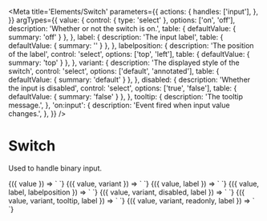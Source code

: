 
<Meta
  title='Elements/Switch'
  parameters={{
    actions: {
      handles: ['input'],
    },
  }}
  argTypes={{
    value: {
      control: { type: 'select' },
      options: ['on', 'off'],
      description: 'Whether or not the switch is on.',
      table: { defaultValue: { summary: 'off' } },
    },
    label: {
      description: 'The input label',
      table: { defaultValue: { summary: '' } },
    },
    labelposition: {
      description: 'The position of the label',
      control: 'select',
      options: ['top', 'left'],
      table: { defaultValue: { summary: 'top' } },
    },
    variant: {
      description: 'The displayed style of the switch',
      control: 'select',
      options: ['default', 'annotated'],
      table: { defaultValue: { summary: 'default' } },
    },
    disabled: {
      description: 'Whether the input is disabled',
      control: 'select',
      options: ['true', 'false'],
      table: { defaultValue: { summary: 'false' } },
    },
    tooltip: {
      description: 'The tooltip message.',
    },
    'on:input': {
      description: 'Event fired when input value changes.',
    },
  }}
/>

# Switch

Used to handle binary input.

<Canvas>
  <Story
    name='Default'
    args={{
      value: 'off',
    }}
  >
    {({ value }) => `
      <v-switch
        value='${value}'
      />
    `}
  </Story>
</Canvas>

<Canvas>
  <Story
    name='Annotated'
    args={{
      value: 'off',
      variant: 'annotated',
    }}
  >
    {({ value, variant }) => `
      <v-switch
        value='${value}'
        variant='${variant}'
      />
    `}
  </Story>
</Canvas>

<Canvas>
  <Story
    name='With label'
    args={{
      value: 'off',
      label: 'Lunchtime',
    }}
  >
    {({ value, label }) => `
      <v-switch
        value='${value}'
        label='${label}'
      />
    `}
  </Story>
</Canvas>

<Canvas>
  <Story
    name='Label position'
    args={{
      value: 'off',
      label: 'Lunchtime',
      labelposition: 'left',
    }}
  >
    {({ value, label, labelposition }) => `
      <v-switch
        value='${value}'
        label='${label}'
        labelposition='${labelposition}'
      />
    `}
  </Story>
</Canvas>

<Canvas>
  <Story
    name='Disabled'
    args={{
      value: 'off',
      variant: 'labeled',
      disabled: 'true',
      label: 'disabled',
    }}
  >
    {({ value, variant, disabled, label }) => `
      <v-switch
        value='${value}'
        variant='${variant}'
        disabled='${disabled}'
        label='${label}'
      />
    `}
  </Story>
</Canvas>

<Canvas>
  <Story
    name='Tooltip'
    args={{
      value: 'off',
      variant: 'labeled',
      label: 'Switch Label',
      tooltip: 'This is the tooltip message.',
    }}
  >
    {({ value, variant, tooltip, label }) => `
      <v-switch
        value='${value}'
        variant='${variant}'
        tooltip='${tooltip}'
        label='${label}'
      />
    `}
  </Story>
</Canvas>

<Canvas>
  <Story
    name='Readonly'
    args={{
      value: 'on',
      variant: 'annotated',
      readonly: 'true',
      label: 'readonly',
    }}
  >
    {({ value, variant, readonly, label }) => `
      <v-switch
        value='${value}'
        variant='${variant}'
        readonly='${readonly}'
        label='${label}'
      />
    `}
  </Story>
</Canvas>
